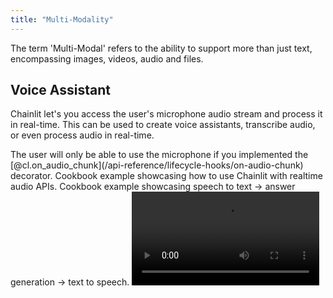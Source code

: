 ```yaml
---
title: "Multi-Modality"
---
```


The term 'Multi-Modal' refers to the ability to support more than just text, encompassing images, videos, audio and files.

## Voice Assistant

Chainlit let's you access the user's microphone audio stream and process it in real-time. This can be used to create voice assistants, transcribe audio, or even process audio in real-time.

<Note>
  The user will only be able to use the microphone if you implemented the
  [@cl.on_audio_chunk](/api-reference/lifecycle-hooks/on-audio-chunk) decorator.
</Note>

<CardGroup cols={2}>
  <Card
    title="OpenAI Realtime"
    icon="microphone-lines"
    color="#0285c7"
    href="https://github.com/Chainlit/cookbook/tree/main/realtime-assistant"
  >
    Cookbook example showcasing how to use Chainlit with realtime audio APIs.
  </Card>
  <Card
    title="Text To Speech -> Speech to Text"
    color="F80061"
    icon="microphone"
    href="https://github.com/Chainlit/cookbook/blob/main/openai-whisper/app.py"
  >
    Cookbook example showcasing speech to text -> answer generation -> text to speech.
  </Card>
</CardGroup>

<Frame caption="OpenAI Realtime Example">
  <video
    controls
    loop
    src="/images/openai-realtime.mp4"
  />
</Frame>

## Spontaneous File Uploads

Within the Chainlit application, users have the flexibility to attach any file to their messages. This can be achieved either by utilizing the drag and drop feature or by clicking on the `attach` button located in the chat bar.

<Frame caption="Attach files to a message">
  <img src="/images/multi-modal.gif" />
</Frame>

As a developer, you have the capability to access these attached files through the [cl.on_message](/api-reference/lifecycle-hooks/on-message) decorated function.

```py
import chainlit as cl


@cl.on_message
async def on_message(msg: cl.Message):
    if not msg.elements:
        await cl.Message(content="No file attached").send()
        return

    # Processing images exclusively
    images = [file for file in msg.elements if "image" in file.mime]

    # Read the first image
    with open(images[0].path, "r") as f:
        pass

    await cl.Message(content=f"Received {len(images)} image(s)").send()

```

### Disabling Spontaneous File Uploads

If you wish to disable this feature (which would prevent users from attaching files to their messages), you can do so by setting `features.spontaneous_file_upload.enabled=false` in your Chainlit [config](/backend/config/features) file.
